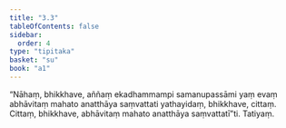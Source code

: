 ```yaml
---
title: "3.3"
tableOfContents: false
sidebar:
  order: 4
type: "tipitaka"
basket: "su"
book: "a1"
---
```



<DynamicBreadcrumb />

<Division number="23" book="a1">

<Paragraph number="49" book="a1">
“Nāhaṃ, bhikkhave, aññaṃ ekadhammampi samanupassāmi yaṃ evaṃ abhāvitaṃ mahato anatthāya saṃvattati yathayidaṃ, bhikkhave, cittaṃ. Cittaṃ, bhikkhave, abhāvitaṃ mahato anatthāya saṃvattatī”ti.

</Paragraph>
</Division>

<Paragraph number="50" type="center" book="a1">
Tatiyaṃ.
</Paragraph>